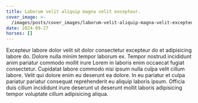 ```yaml
---
title: Laborum velit aliquip magna velit excepteur.
cover_image: >-
  /images/posts/cover_images/laborum-velit-aliquip-magna-velit-excepteur/cover_image.png
date: 2024-09-27
horses: []
---
```

Excepteur labore dolor velit sit dolor consectetur excepteur do et adipisicing labore do. Dolore nulla minim tempor laborum ex. Tempor nostrud incididunt anim pariatur commodo mollit irure Lorem in laboris enim occaecat fugiat consectetur. Cupidatat labore commodo nisi ipsum nulla culpa velit cillum labore. Velit qui dolore enim eu deserunt ea dolore. In eu pariatur et culpa pariatur pariatur consequat reprehenderit eu aliquip laboris ipsum. Officia duis cillum incididunt irure deserunt ut deserunt mollit laboris adipisicing tempor voluptate cillum adipisicing aliqua.
